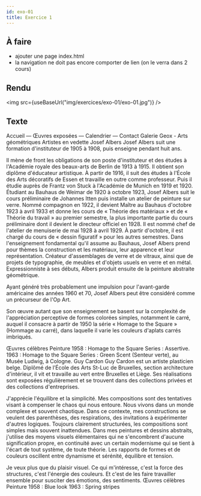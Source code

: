 ```yaml
---
id: exo-01
title: Exercice 1
---
```



## À faire

- ajouter une page index.html
- la navigation ne doit pas encore comporter de lien (on le verra dans 2 cours)

## Rendu

<img src={useBaseUrl("img/exercices/exo-01/exo-01.jpg")} />

## Texte

Accueil — Œuvres exposées — Calendrier — Contact
Galerie Geox - Arts géométriques
Artistes en vedette
Josef Albers
Josef Albers suit une formation d'instituteur de 1905 à 1908, puis enseigne pendant huit ans.

Il mène de front les obligations de son poste d'instituteur et des études à l'Académie royale des beaux-arts de Berlin de 1913 à 1915. Il obtient son diplôme d'éducateur artistique. À partir de 1916, il suit des études à l'École des Arts décoratifs de Essen et travaille en outre comme professeur. Puis il étudie auprès de Frantz von Stuck à l'Académie de Munich en 1919 et 1920. Étudiant au Bauhaus de Weimar de 1920 à octobre 1923, Josef Albers suit le cours préliminaire de Johannes Itten puis installe un atelier de peinture sur verre. Nommé compagnon en 1922, il devient Maître au Bauhaus d'octobre 1923 à avril 1933 et donne les cours de « Théorie des matériaux » et de « Théorie du travail » au premier semestre, la plus importante partie du cours préliminaire dont il devient le directeur officiel en 1928. Il est nommé chef de l'atelier de menuiserie de mai 1928 à avril 1929. À partir d'octobre, il est chargé du cours de « dessin figuratif » pour les autres semestres. Dans l'enseignement fondamental qu'il assume au Bauhaus, Josef Albers prend pour thèmes la construction et les matériaux, leur apparence et leur représentation. Créateur d'assemblages de verre et de vitraux, ainsi que de projets de typographie, de meubles et d'objets usuels en verre et en métal. Expressionniste à ses débuts, Albers produit ensuite de la peinture abstraite géométrique.

Ayant généré très probablement une impulsion pour l'avant-garde américaine des années 1960 et 70, Josef Albers peut être considéré comme un précurseur de l'Op Art.

Son œuvre autant que son enseignement se basent sur la complexité de l'appréciation perceptive de formes colorées simples, notamment le carré, auquel il consacre à partir de 1950 la série « Homage to the Square » (Hommage au carré), dans laquelle il varie les couleurs d'aplats carrés imbriqués.

Œuvres célèbres
Peinture
1958 : Homage to the Square Series : Assertive.
1963 : Homage to the Square Series : Green Scent (Senteur verte), au Musée Ludwig, à Cologne.
Guy Cardon
Guy Cardon est un artiste plasticien belge. Diplômé de l’École des Arts St-Luc de Bruxelles, section architecture d'intérieur, il vit et travaille au vert entre Bruxelles et Liège. Ses réalisations sont exposées régulièrement et se trouvent dans des collections privées et des collections d'entreprises.

J'apprécie l'équilibre et la simplicité. Mes compositions sont des tentatives visant à compenser le chaos qui nous entoure.
Nous vivons dans un monde complexe et souvent chaotique. Dans ce contexte, mes constructions se veulent des parenthèses, des respirations, des invitations à expérimenter d'autres logiques. Toujours clairement structurées, les compositions sont simples mais souvent inattendues. Dans mes peintures et dessins abstraits, j'utilise des moyens visuels élémentaires qui ne s'encombrent d'aucune signification propre, en continuité avec un certain modernisme qui se tient à l'écart de tout système, de toute théorie. Les rapports de formes et de couleurs oscillent entre dynamisme et sérénité, équilibre et tension.

Je veux plus que du plaisir visuel. Ce qui m'intéresse, c'est la force des structures, c'est l'énergie des couleurs. Et c'est de les faire travailler ensemble pour susciter des émotions, des sentiments.
Œuvres célèbres
Peinture
1958 : Blue look
1963 : Spring stripes
